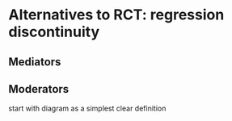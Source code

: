 #	Alternatives to RCT: regression discontinuity


## Mediators

## Moderators

start with diagram as a simplest clear definition
